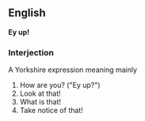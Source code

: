 ==English==
'''Ey up!'''
===Interjection===
A Yorkshire expression meaning mainly 

# How are you? ("Ey up?") 
# Look at that! 
# What is that! 
# Take notice of that!